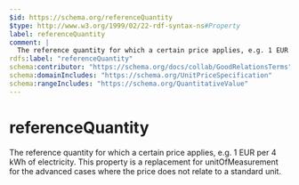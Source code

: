 ```yaml
---
$id: https://schema.org/referenceQuantity
$type: http://www.w3.org/1999/02/22-rdf-syntax-ns#Property
label: referenceQuantity
comment: |
  The reference quantity for which a certain price applies, e.g. 1 EUR per 4 kWh of electricity. This property is a replacement for unitOfMeasurement for the advanced cases where the price does not relate to a standard unit.
rdfs:label: "referenceQuantity"
schema:contributor: "https://schema.org/docs/collab/GoodRelationsTerms"
schema:domainIncludes: "https://schema.org/UnitPriceSpecification"
schema:rangeIncludes: "https://schema.org/QuantitativeValue"
---
```


# referenceQuantity

The reference quantity for which a certain price applies, e.g. 1 EUR per 4 kWh of electricity. This property is a replacement for unitOfMeasurement for the advanced cases where the price does not relate to a standard unit.

